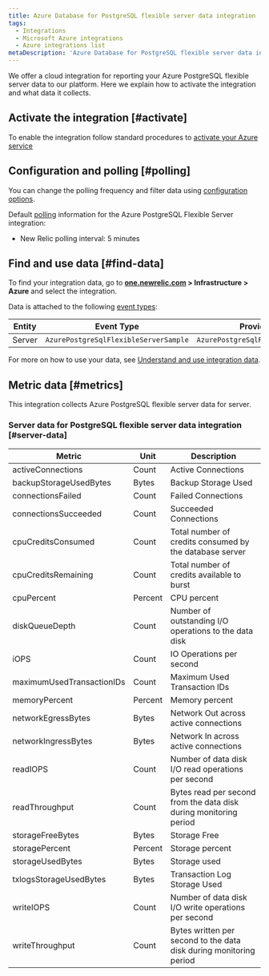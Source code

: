 ```yaml
---
title: Azure Database for PostgreSQL flexible server data integration
tags:
  - Integrations
  - Microsoft Azure integrations
  - Azure integrations list
metaDescription: 'Azure Database for PostgreSQL flexible server data integration: how to install it, configure it, and understand the data it reports.'
---
```


We offer a cloud integration for reporting your Azure PostgreSQL flexible server data to our platform. Here we explain how to activate the integration and what data it collects.

## Activate the integration [#activate]

To enable the integration follow standard procedures to [activate your Azure service](/docs/infrastructure/microsoft-azure-integrations/getting-started/activate-azure-integrations)

## Configuration and polling [#polling]

You can change the polling frequency and filter data using [configuration options](/docs/integrations/new-relic-integrations/getting-started/configure-polling-frequency-data-collection-cloud-integrations).

Default [polling](/docs/infrastructure/microsoft-azure-integrations/getting-started/azure-integration-polling) information for the Azure PostgreSQL Flexible Server integration:

* New Relic polling interval: 5 minutes

## Find and use data [#find-data]

To find your integration data, go to **[one.newrelic.com](https://one.newrelic.com/ "Link opens in a new window.") > Infrastructure > Azure** and select the integration.

Data is attached to the following [event types](/docs/data-apis/understand-data/new-relic-data-types/#event-data):

<table>
    <thead>
        <tr>
            <th>Entity</th>
            <th>Event Type</th>
            <th>Provider</th>
        </tr>
    </thead>
    <tbody>
        <tr>
            <td>Server</td>
            <td><code>AzurePostgreSqlFlexibleServerSample</code></td>
            <td><code>AzurePostgreSqlFlexibleServer</code></td>
        </tr>
    </tbody>
</table>

For more on how to use your data, see [Understand and use integration data](/docs/infrastructure/integrations/find-use-infrastructure-integration-data).

## Metric data [#metrics]

This integration collects Azure PostgreSQL flexible server data for server.

### Server data for PostgreSQL flexible server data integration [#server-data]

<table>
    <thead>
        <tr>
            <th>Metric</th>
            <th>Unit</th>
            <th>Description</th>
        </tr>
    </thead>
    <tbody>
        <tr>
            <td>activeConnections</td>
            <td>Count</td>
            <td>Active Connections</td>
        </tr>
        <tr>
            <td>backupStorageUsedBytes</td>
            <td>Bytes</td>
            <td>Backup Storage Used</td>
        </tr>
        <tr>
            <td>connectionsFailed</td>
            <td>Count</td>
            <td>Failed Connections</td>
        </tr>
        <tr>
            <td>connectionsSucceeded</td>
            <td>Count</td>
            <td>Succeeded Connections</td>
        </tr>
        <tr>
            <td>cpuCreditsConsumed</td>
            <td>Count</td>
            <td>Total number of credits consumed by the database server</td>
        </tr>
        <tr>
            <td>cpuCreditsRemaining</td>
            <td>Count</td>
            <td>Total number of credits available to burst</td>
        </tr>
        <tr>
            <td>cpuPercent</td>
            <td>Percent</td>
            <td>CPU percent</td>
        </tr>
        <tr>
            <td>diskQueueDepth</td>
            <td>Count</td>
            <td>Number of outstanding I/O operations to the data disk</td>
        </tr>
        <tr>
            <td>iOPS</td>
            <td>Count</td>
            <td>IO Operations per second</td>
        </tr>
        <tr>
            <td>maximumUsedTransactionIDs</td>
            <td>Count</td>
            <td>Maximum Used Transaction IDs</td>
        </tr>
        <tr>
            <td>memoryPercent</td>
            <td>Percent</td>
            <td>Memory percent</td>
        </tr>
        <tr>
            <td>networkEgressBytes</td>
            <td>Bytes</td>
            <td>Network Out across active connections</td>
        </tr>
        <tr>
            <td>networkIngressBytes</td>
            <td>Bytes</td>
            <td>Network In across active connections</td>
        </tr>
        <tr>
            <td>readIOPS</td>
            <td>Count</td>
            <td>Number of data disk I/O read operations per second</td>
        </tr>
        <tr>
            <td>readThroughput</td>
            <td>Count</td>
            <td>Bytes read per second from the data disk during monitoring period</td>
        </tr>
        <tr>
            <td>storageFreeBytes</td>
            <td>Bytes</td>
            <td>Storage Free</td>
        </tr>
        <tr>
            <td>storagePercent</td>
            <td>Percent</td>
            <td>Storage percent</td>
        </tr>
        <tr>
            <td>storageUsedBytes</td>
            <td>Bytes</td>
            <td>Storage used</td>
        </tr>
        <tr>
            <td>txlogsStorageUsedBytes</td>
            <td>Bytes</td>
            <td>Transaction Log Storage Used</td>
        </tr>
        <tr>
            <td>writeIOPS</td>
            <td>Count</td>
            <td>Number of data disk I/O write operations per second</td>
        </tr>
        <tr>
            <td>writeThroughput</td>
            <td>Count</td>
            <td>Bytes written per second to the data disk during monitoring period</td>
        </tr>
    </tbody>
</table>
